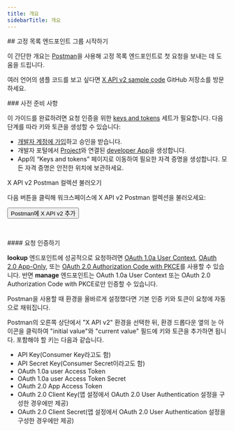 ```yaml
---
title: 개요
sidebarTitle: 개요
---
```



<div id="getting-started-with-the-pinned-list-endpoint-group">
  ## 고정 목록 엔드포인트 그룹 시작하기
</div>

이 간단한 개요는 [Postman](/ko/tutorials/postman-getting-started)을 사용해 고정 목록 엔드포인트로 첫 요청을 보내는 데 도움을 드립니다.

여러 언어의 샘플 코드를 보고 싶다면 [X API v2 sample code](https://github.com/xdevplatform/Twitter-API-v2-sample-code) GitHub 저장소를 방문하세요.

<Note>
  ### 사전 준비 사항

  이 가이드를 완료하려면 요청 인증을 위한 [keys and tokens](/ko/resources/fundamentals/authentication) 세트가 필요합니다. 다음 단계를 따라 키와 토큰을 생성할 수 있습니다:

  - [개발자 계정에 가입](https://developer.x.com/en/apply-for-access)하고 승인을 받습니다.
  - 개발자 포털에서 [Project](/ko/resources/fundamentals/projects)와 연결된 [developer App](/ko/resources/fundamentals/developer-apps)을 생성합니다.
  - App의 “Keys and tokens” 페이지로 이동하여 필요한 자격 증명을 생성합니다. 모든 자격 증명은 안전한 위치에 보관하세요.
</Note>

X API v2 Postman 컬렉션 불러오기

다음 버튼을 클릭해 워크스페이스에 X API v2 Postman 컬렉션을 불러오세요:

<Button href="https://app.getpostman.com/run-collection/9956214-784efcda-ed4c-4491-a4c0-a26470a67400">
  Postman에 X API v2 추가
</Button>

 

<div id="authenticate-your-request">
  #### 요청 인증하기
</div>

**lookup** 엔드포인트에 성공적으로 요청하려면 [OAuth 1.0a User Context](/ko/resources/fundamentals/authentication), [OAuth 2.0 App-Only](/ko/resources/fundamentals/authentication#oauth-2-0), 또는 [OAuth 2.0 Authorization Code with PKCE](ko/resources/fundamentals/authentication#oauth-2-0-authorization-code-flow-with-pkce-2)를 사용할 수 있습니다. 반면 **manage** 엔드포인트는 OAuth 1.0a User Context 또는 OAuth 2.0 Authorization Code with PKCE로만 인증할 수 있습니다.

Postman을 사용할 때 환경을 올바르게 설정했다면 기본 인증 키와 토큰이 요청에 자동으로 채워집니다.

Postman의 오른쪽 상단에서 "X API v2" 환경을 선택한 뒤, 환경 드롭다운 옆의 눈 아이콘을 클릭하여 "initial value"와 "current value" 필드에 키와 토큰을 추가하면 됩니다. 포함해야 할 키는 다음과 같습니다.

- API Key(Consumer Key라고도 함)
- API Secret Key(Consumer Secret이라고도 함)
- OAuth 1.0a user Access Token
- OAuth 1.0a user Access Token Secret
- OAuth 2.0 App Access Token
- OAuth 2.0 Client Key(앱 설정에서 OAuth 2.0 User Authentication 설정을 구성한 경우에만 제공)
- OAuth 2.0 Client Secret(앱 설정에서 OAuth 2.0 User Authentication 설정을 구성한 경우에만 제공)
